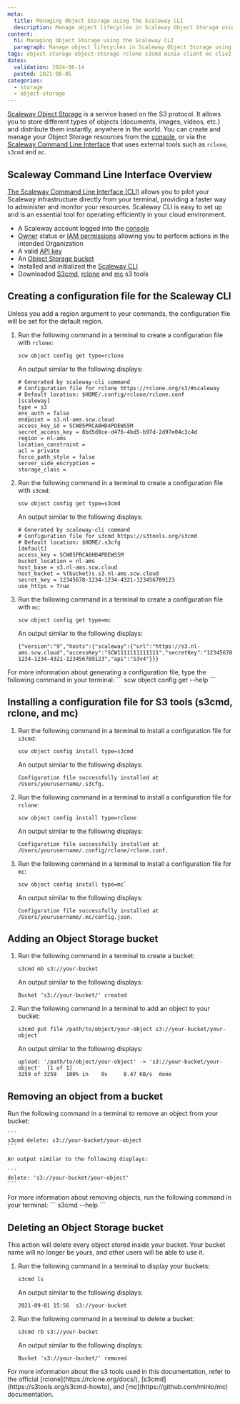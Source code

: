 ```yaml
---
meta:
  title: Managing Object Storage using the Scaleway CLI
  description: Manage object lifecycles in Scaleway Object Storage using CLI v2 commands.
content:
  h1: Managing Object Storage using the Scaleway CLI
  paragraph: Manage object lifecycles in Scaleway Object Storage using CLI v2 commands.
tags: object storage object-storage rclone s3cmd minio client mc cliv2 cli scw
dates:
  validation: 2024-06-14
  posted: 2021-08-05
categories:
  - storage
  - object-storage
---
```


[Scaleway Object Storage](/storage/object/concepts/#object-storage) is a service based on the S3 protocol. It allows you to store different types of objects (documents, images, videos, etc.) and distribute them instantly, anywhere in the world. You can create and manage your Object Storage resources from the [console](https://console.scaleway.com/login), or via the [Scaleway Command Line Interface](/developer-tools/scaleway-cli/quickstart/) that uses external tools such as `rclone`, `s3cmd` and `mc`.

## Scaleway Command Line Interface Overview

[The Scaleway Command Line Interface (CLI)](/developer-tools/scaleway-cli/quickstart/) allows you to pilot your Scaleway infrastructure directly from your terminal, providing a faster way to administer and monitor your resources. Scaleway CLI is easy to set up and is an essential tool for operating efficiently in your cloud environment. 

<Macro id="requirements" />

- A Scaleway account logged into the [console](https://console.scaleway.com)
- [Owner](/identity-and-access-management/iam/concepts/#owner) status or [IAM permissions](/identity-and-access-management/iam/concepts/#permission) allowing you to perform actions in the intended Organization
- A valid [API key](/identity-and-access-management/iam/how-to/create-api-keys/)
- An [Object Storage bucket](/storage/object/how-to/create-a-bucket/)
- Installed and initialized the [Scaleway CLI](/developer-tools/scaleway-cli/quickstart/)
- Downloaded [S3cmd](https://github.com/s3tools/s3cmd), [rclone](https://rclone.org/downloads/) and [mc](https://github.com/minio/mc) s3 tools


## Creating a configuration file for the Scaleway CLI

<Message type="important">
  Unless you add a region argument to your commands, the configuration file will be set for the default region.
</Message>

1. Run the following command in a terminal to create a configuration file with `rclone`:

    ```
    scw object config get type=rclone
    ```

    An output similar to the following displays:

    ```
    # Generated by scaleway-cli command
    # Configuration file for rclone https://rclone.org/s3/#scaleway
    # Default location: $HOME/.config/rclone/rclone.conf
    [scaleway]
    type = s3
    env_auth = false
    endpoint = s3.nl-ams.scw.cloud
    access_key_id = SCW85PRCA6HD4PDEWS5M
    secret_access_key = 8bd5d8ce-d476-4bd5-b97d-2d97e04c3c4d
    region = nl-ams
    location_constraint =
    acl = private
    force_path_style = false
    server_side_encryption =
    storage_class =
    ```
2. Run the following command in a terminal to create a configuration file with `s3cmd`:

    ```
    scw object config get type=s3cmd
    ```
    An output similar to the following displays:

    ```
    # Generated by scaleway-cli command
    # Configuration file for s3cmd https://s3tools.org/s3cmd
    # Default location: $HOME/.s3cfg
    [default]
    access_key = SCW85PRCA6HD4PDEWS5M
    bucket_location = nl-ams
    host_base = s3.nl-ams.scw.cloud
    host_bucket = %(bucket)s.s3.nl-ams.scw.cloud
    secret_key = 12345678-1234-1234-4321-123456789123
    use_https = True
    ```
3. Run the following command in a terminal to create a configuration file with `mc`:
    ```
    scw object config get type=mc
    ```

    An output similar to the following displays:

    ```
    {"version":"9","hosts":{"scaleway":{"url":"https://s3.nl-ams.scw.cloud","accessKey":"SCW1111111111111","secretKey":"12345678-1234-1234-4321-123456789123","api":"S3v4"}}}
    ```

<Message type="note">
  For more information about generating a configuration file, type the following command in your terminal:
  ```
   scw object config get --help
  ```
</Message>

## Installing a configuration file for S3 tools (s3cmd, rclone, and mc)

1. Run the following command in a terminal to install a configuration file for `s3cmd`:
    ```
    scw object config install type=s3cmd
    ```

    An output similar to the following displays:

    ```
    Configuration file successfully installed at /Users/yourusername/.s3cfg.
    ```
2. Run the following command in a terminal to install a configuration file for `rclone`:
    
    ```
    scw object config install type=rclone
    ```

    An output similar to the following displays:

    ```
    Configuration file successfully installed at /Users/yourusername/.config/rclone/rclone.conf.
    ```
3. Run the following command in a terminal to install a configuration file for `mc`:

    ```
    scw object config install type=mc`
    ```

    An output similar to the following displays:

    ```
    Configuration file successfully installed at /Users/yourusername/.mc/config.json.
    ```

## Adding an Object Storage bucket

1. Run the following command in a terminal to create a bucket:

    ```
    s3cmd mb s3://your-bucket
    ```

    An output similar to the following displays:

    ```
    Bucket 's3://your-bucket/' created
    ```

2. Run the following command in a terminal to add an object to your bucket:

    ```
    s3cmd put file /path/to/object/your-object s3://your-bucket/your-object`
    ```

    An output similar to the following displays:

    ```
    upload: '/path/to/object/your-object' -> 's3://your-bucket/your-object'  [1 of 1]
    3259 of 3259   100% in    0s     8.47 KB/s  done
    ```

## Removing an object from a bucket

Run the following command in a terminal to remove an object from your bucket:

    ```
    s3cmd delete: s3://your-bucket/your-object
    ```

    An output similar to the following displays:

    ```
    delete: 's3://your-bucket/your-object'
    ```

<Message type="note">
  For more information about removing objects, run the following command in your terminal:
  ```
  s3cmd --help
  ```
</Message>

## Deleting an Object Storage bucket

<Message type="important">
  This action will delete every object stored inside your bucket. Your bucket name will no longer be yours, and other users will be able to use it.
</Message>

1. Run the following command in a terminal to display your buckets:

    ```
    s3cmd ls
    ```

    An output similar to the following displays:

    ```
    2021-09-01 15:56  s3://your-bucket
    ```

2. Run the following command in a terminal to delete a bucket:

    `s3cmd rb s3://your-bucket`

    An output similar to the following displays:

    ```
    Bucket 's3://your-bucket/' removed
    ```

<Message type="tip">
  For more information about the s3 tools used in this documentation, refer to the official [rclone](https://rclone.org/docs/), [s3cmd](https://s3tools.org/s3cmd-howto), and [mc](https://github.com/minio/mc) documentation.
</Message>


